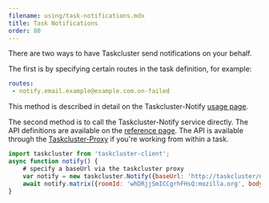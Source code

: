 ```yaml
---
filename: using/task-notifications.mdx
title: Task Notifications
order: 80
---
```


There are two ways to have Taskcluster send notifications on your behalf.

The first is by specifying certain routes in the task definition, for example:

```yaml
routes:
 - notify.email.example@example.com.on-failed
```

This method is described in detail on the Taskcluster-Notify [usage
page](/docs/reference/core/notify/usage).

The second method is to call the Taskcluster-Notify service directly.  The API
definitions are available on the [reference
page](/docs/reference/core/notify/api). The API is available
through the
[Taskcluster-Proxy](/docs/reference/workers/docker-worker/docs/features#feature-taskclusterproxy-)
if you're working from within a task.

```js
import taskcluster from 'taskcluster-client';
async function notify() {
    # specify a baseUrl via the taskcluster proxy
    var notify = new taskcluster.Notify({baseUrl: 'http://taskcluster/notify/v1'});
    await notify.matrix({roomId: 'whDRjjSmICCgrhFHsQ:mozilla.org', body: 'the build is stil running, hang tight'});
}
```
